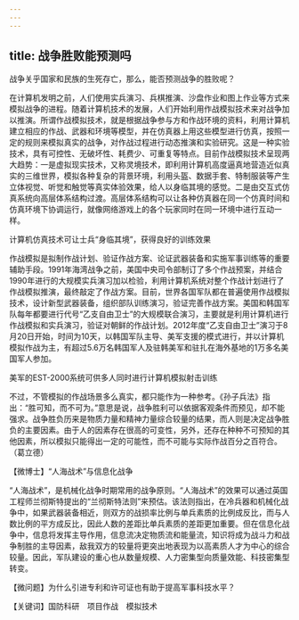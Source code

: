 ```yaml
---
---
---
```

title: 战争胜败能预测吗
---




战争关乎国家和民族的生死存亡，那么，能否预测战争的胜败呢？

在计算机发明之前，人们使用实兵演习、兵棋推演、沙盘作业和图上作业等方式来模拟战争的进程。随着计算机技术的发展，人们开始利用作战模拟技术来对战争加以推演。所谓作战模拟技术，就是根据战争参与方和作战环境的资料，利用计算机建立相应的作战、武器和环境等模型，并在仿真器上用这些模型进行仿真，按照一定的规则来模拟真实的战争，对作战过程进行动态推演和实验研究。这是一种实验技术，具有可控性、无破坏性、耗费少、可重复等特点。目前作战模拟技术呈现两大趋势：一是虚拟现实技术，又称灵境技术，即利用计算机高度逼真地营造近似真实的三维世界，模拟各种复杂的背景环境，利用头盔、数据手套、特制服装等产生立体视觉、听觉和触觉等真实体验效果，给人以身临其境的感觉。二是由交互式仿真系统向高层体系结构过渡。高层体系结构可以让各种仿真器在同一个仿真时间和仿真环境下协调运行，就像网络游戏上的各个玩家同时在同一环境中进行互动一样。

计算机仿真技术可让士兵“身临其境”，获得良好的训练效果



作战模拟是拟制作战计划、验证作战方案、论证武器装备和实施军事训练等的重要辅助手段。1991年海湾战争之前，美国中央司令部制订了多个作战预案，并结合1990年进行的大规模实兵演习加以检验，利用计算机系统对整个作战计划进行了作战模拟推演，最终敲定了作战方案。目前，世界各国军队都在普遍使用作战模拟技术，设计新型武器装备，组织部队训练演习，验证完善作战方案。美国和韩国军队每年都要进行代号“乙支自由卫士”的大规模联合演习，主要就是利用计算机进行作战模拟和实兵演习，验证对朝鲜的作战计划。2012年度“乙支自由卫士”演习于8月20日开始，时间为10天，以韩国军队主导、美军支援的模式进行，并以计算机模拟作战为主，有超过5.6万名韩国军人及驻韩美军和驻扎在海外基地的1万多名美国军人参加。

美军的EST-2000系统可供多人同时进行计算机模拟射击训练



不过，不管模拟的作战场景多么真实，都只能作为一种参考。《孙子兵法》指出：“胜可知，而不可为。”意思是说，战争胜利可以依据客观条件而预见，却不能强求。战争胜负历来是物质力量和精神力量综合较量的结果，而人则是决定战争胜负的主要因素。由于人的因素存在很高的可变性，另外，还存在种种不可预知的其他因素，所以模拟只能得出一定的可能性，而不可能与实际作战百分之百符合。（葛立德）





【微博士】“人海战术”与信息化战争

“人海战术”，是机械化战争时期常用的战争原则。“人海战术”的效果可以通过英国工程师兰彻斯特提出的“兰彻斯特法则”来预估。该法则指出，在冷兵器和机械化战争中，如果武器装备相近，则双方的战损率比例与单兵素质的比例成反比，而与人数比例的平方成反比，因此人数的差距比单兵素质的差距更加重要。但在信息化战争中，信息将发挥主导作用，信息流决定物质流和能量流，知识将成为战斗力和战争制胜的主导因素，敌我双方的较量将更突出地表现为以高素质人才为中心的综合较量。因此，军队建设的重心也从数量规模、人力密集型向质量效能、科技密集型转变。

【微问题】为什么引进专利和许可证也有助于提高军事科技水平？

【关键词】国防科研　项目作战　模拟技术